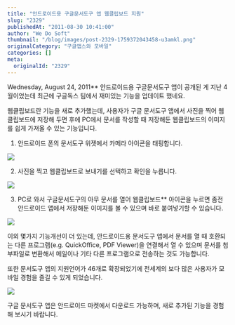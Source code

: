 ```yaml
---
title: "안드로이드용 구글문서도구 앱 웹클립보드 지원"
slug: "2329"
publishedAt: "2011-08-30 10:41:00"
author: "We Do Soft"
thumbnail: "/blog/images/post-2329-1759372043458-u3amkl.png"
originalCategory: "구글앱스와 모바일"
categories: []
meta:
  originalId: "2329"
---
```


Wednesday, August 24, 2011**
안드로이드용 구글문서도구 앱이 공개된 게 지난 4월이었는데 최근에 구글독스 팀에서 재미있는 기능을 업데이트 했네요.

웹클립보드란 기능을 새로 추가했는데, 사용자가 구글 문서도구 앱에서 사진을 찍어 웹클립보드에 저장해 두면 후에 PC에서 문서를 작성할 때 저장해둔 웹클립보드의 이미지를 쉽게 가져올 수 있는 기능입니다.

1. 안드로이드 폰의 문서도구 위젯에서 카메라 아이콘을 태핑합니다.

![](/blog/images/post-2329-1759372043458-u3amkl.png)

2. 사진을 찍고 웹클립보드로 보내기를 선택하고 확인을 누릅니다.

![](/blog/images/post-2329-1759372043688-po1tg4.png)

3. PC로 와서 구글문서도구의 아무 문서를 열어 웹클립보드** 아이콘을 누르면 좀전 안드로이드 앱에서 저장해둔 이미지를 볼 수 있으며 바로 붙여넣기할 수 있습니다.

![](/blog/images/post-2329-1759372043813-ql27jc.png)

이외 몇가지 기능개선이 더 있는데, 안드로이드용 문서도구 앱에서 문서를 열 때 호환되는 다른 프로그램(e.g. QuickOffice, PDF Viewer)을 연결해서 열 수 있으며 문서를 첨부파일로 변환해서 메일이나 기타 다른 프로그램으로 전송하는 것도 가능합니다.

또한 문서도구 앱의 지원언어가 46개로 확장되었기에 전세계의 보다 많은 사용자가 모바일 경험을 즐길 수 있게 되었습니다.

![](/blog/images/post-2329-1759372043870-yfs2tk.png)

구글 문서도구 앱은 안드로이드 마켓에서 다운로드 가능하며, 새로 추가된 기능을 경험해 보시기 바랍니다.
